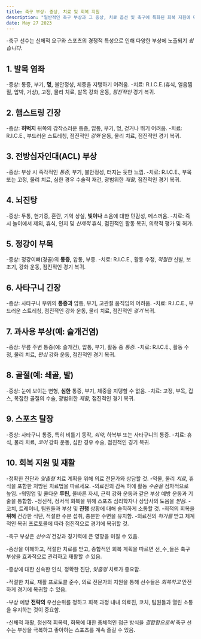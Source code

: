 ```yaml
---
title: 축구 부상- 증상, 치료 및 회복 지원
description: "일반적인 축구 부상과 그 증상, 치료 옵션 및 축구에 특화된 회복 지원에 대한 개요를 제공합니다."
date: May 27 2023
---
```

-축구 선수는 신체적 요구와 스포츠의 경쟁적 특성으로 인해 다양한 부상에 노출되기 _쉽습니다._ 




## 1. 발목 염좌
-증상: 통증, 부기, **멍,** 불안정성, 체중을 지탱하기 어려움.
-치료: R.I.C.E.(휴식, 얼음찜질, 압박, 거상), 고정, 물리 치료, 발목 강화 운동, _점진적인_ 경기 복귀.

## 2. 햄스트링 긴장
-증상: **허벅지** 뒤쪽의 갑작스러운 통증, 압통, 부기, 멍, 걷거나 뛰기 어려움.
-치료: R.I.C.E., 부드러운 스트레칭, 점진적인 _강화_ 운동, 물리 치료, 점진적인 경기 복귀.

## 3. 전방십자인대(ACL) 부상
-증상: 부상 시 즉각적인 _통증,_ 부기, 불안정성, 터지는 듯한 느낌.
-치료: R.I.C.E., 부목 또는 고정, 물리 치료, 심한 경우 수술적 재건, 광범위한 _재활,_ 점진적인 경기 복귀.

## 4. 뇌진탕
-증상: 두통, 현기증, 혼란, 기억 상실, **빛이나** 소음에 대한 민감성, 메스꺼움.
-치료: 즉시 놀이에서 제외, 휴식, 인지 및 _신체적_ 휴식, 점진적인 활동 복귀, 의학적 평가 및 허가.

## 5. 정강이 부목
-증상: 정강이뼈(경골)의 **통증,** 압통, 부종.
-치료: R.I.C.E., 활동 수정, _적절한_ 신발, 보조기, 강화 운동, 점진적인 경기 복귀.

## 6. 사타구니 긴장
-증상: 사타구니 부위의 **통증과** 압통, 부기, 고관절 움직임의 어려움.
-치료: R.I.C.E., 부드러운 스트레칭, 점진적인 강화 운동, 물리 치료, 점진적인 _경기_ 복귀.

## 7. 과사용 부상(예: 슬개건염)
-증상: 무릎 주변 통증(예: 슬개건), 압통, 부기, 활동 중 _통증._
-치료: R.I.C.E., 활동 수정, 물리 치료, _편심_ 강화 운동, 점진적인 경기 복귀.

## 8. 골절(예: 쇄골, 발)
-증상: 눈에 보이는 변형, **심한** 통증, 부기, 체중을 지탱할 수 없음.
-치료: 고정, 부목, 깁스, 복잡한 골절의 수술, 광범위한 _재활,_ 점진적인 경기 복귀.

## 9. 스포츠 탈장
-증상: 사타구니 통증, 특히 비틀기 동작, _쇠약,_ 하복부 또는 사타구니의 통증.
-치료: 휴식, 물리 치료, _코어_ 강화 운동, 심한 경우 수술, 점진적인 경기 복귀.

## 10. 회복 지원 및 재활
-정확한 진단과 _맞춤형_ 치료 계획을 위해 의료 전문가와 상담할 것.
-약물, 물리 _치료,_ 휴식을 포함한 처방된 치료법을 따르세요.
-의료진의 감독 하에 활동 _수준을_ 점차적으로 높임.
-워밍업 및 쿨다운 **루틴,** 올바른 자세, 근력 강화 운동과 같은 부상 예방 운동과 기술을 통합함.
-정신적, 정서적 회복을 위해 스포츠 심리학자나 상담사의 도움을 _받음._
-코치, 트레이너, 팀원들과 부상 및 **진행** 상황에 대해 솔직하게 소통할 것.
-최적의 회복을 **위해** 건강한 식단, 적절한 수분 섭취, 충분한 수면을 유지함.
-의료진의 _허가를_ 받고 체계적인 복귀 프로토콜에 따라 점진적으로 경기에 복귀할 것.


-축구 부상은 _선수의_ 건강과 경기력에 큰 영향을 미칠 수 있음. 



-증상을 이해하고, 적절한 치료를 받고, 종합적인 회복 계획을 따르면 선_수_들은 축구 부상을 효과적으로 관리하고 재활할 _수_ 있음. 



-증상에 대한 신속한 인식, 정확한 진단, _맞춤형_ 치료가 중요함. 



-적절한 치료, 재활 프로토콜 준수, 의료 전문가의 지원을 통해 선수들은 _회복하고_ 안전하게 경기에 복귀할 수 있음. 



-부상 예방 **전략의** 우선순위를 정하고 회복 과정 내내 의료진, 코치, 팀원들과 열린 소통을 유지하는 것이 중요함. 



-신체적 재활, 정신적 회복력, 회복에 대한 총체적인 접근 방식을 _결합함으로써_ 축구 선수는 부상을 극복하고 좋아하는 스포츠를 계속 즐길 수 있음. 



